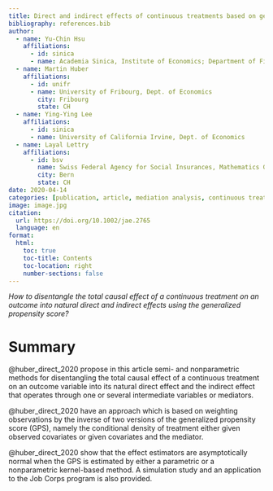 ```yaml
---
title: Direct and indirect effects of continuous treatments based on generalized propensity score weighting
bibliography: references.bib
author:
  - name: Yu-Chin Hsu
    affiliations:
      - id: sinica
      - name: Academia Sinica, Institute of Economics; Department of Finance, National Central
  - name: Martin Huber
    affiliations:
      - id: unifr
      - name: University of Fribourg, Dept. of Economics
        city: Fribourg
        state: CH
  - name: Ying-Ying Lee
    affiliations:
      - id: sinica
      - name: University of California Irvine, Dept. of Economics
  - name: Layal Lettry
    affiliations:
      - id: bsv
        name: Swiss Federal Agency for Social Insurances, Mathematics Group
        city: Bern
        state: CH
date: 2020-04-14
categories: [publication, article, mediation analysis, continuous treatment, weighting, generalized propensity score, UniFr, R]
image: image.jpg
citation: 
  url: https://doi.org/10.1002/jae.2765
  language: en
format:
  html:
    toc: true
    toc-title: Contents
    toc-location: right
    number-sections: false
---
```


*How to disentangle the total causal effect of a continuous treatment on an outcome into natural direct and indirect effects using the generalized propensity score?*

# Summary

@huber_direct_2020 propose in this article semi- and nonparametric methods for disentangling the total causal effect of a continuous treatment on an outcome variable into its natural direct effect and the indirect effect that operates through one or several intermediate variables or mediators.

@huber_direct_2020 have an approach which is based on weighting observations by the inverse of two versions of the generalized propensity score (GPS), namely the conditional density of treatment either given observed covariates or given covariates and the mediator.

@huber_direct_2020 show that the effect estimators are asymptotically normal when the GPS is estimated by either a parametric or a nonparametric kernel-based method. A simulation study and an application to the Job Corps program is also provided.
